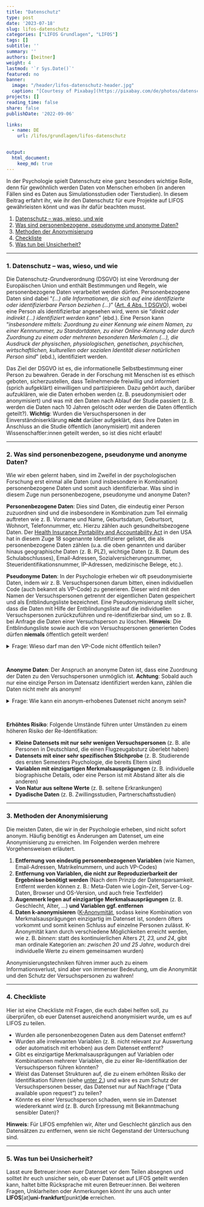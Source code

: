 ```yaml
---
title: "Datenschutz" 
type: post
date: '2023-07-18' 
slug: lifos-datenschutz
categories: ["LIFOS Grundlagen", "LIFOS"] 
tags: [] 
subtitle: ''
summary: '' 
authors: [beitner] 
weight: 4
lastmod: '`r Sys.Date()`'
featured: no
banner:
  image: "/header/lifos-datenschutz-header.jpg"
  caption: "[Courtesy of Pixabay](https://pixabay.com/de/photos/datenschutz-datenschutzerkl%C3%A4rung-5243225/)"
projects: []
reading_time: false
share: false
publishDate: '2022-09-06'

links:
  - name: DE
    url: /lifos/grundlagen/lifos-datenschutz


output:
  html_document:
    keep_md: true
---
```


In der Psychologie spielt Datenschutz eine ganz besonders wichtige Rolle, denn für gewöhnlich werden Daten von Menschen erhoben (in anderen Fällen sind es Daten aus Simulationsstudien oder Tierstudien). In diesem Beitrag erfahrt ihr, wie ihr den Datenschutz für eure Projekte auf LIFOS gewährleisten könnt und was ihr dafür beachten musst.

1. [Datenschutz -- was, wieso, und wie](#Datenschutz)
2. [Was sind personenbezogene, pseudonyme und anonyme Daten?](#anonym)
3. [Methoden der Anonymisierung](#methoden)
4. [Checkliste](#checkliste)
5. [Was tun bei Unsicherheit?](#Kontakt)


***

### 1. Datenschutz -- was, wieso, und wie {#Datenschutz .anchorheader}

Die Datenschutz-Grundverordnung (DSGVO) ist eine Verordnung der Europäischen Union und enthält Bestimmungen und Regeln, wie personenbezogene Daten verarbeitet werden dürfen. Personenbezogene Daten sind dabei "*(...) alle Informationen, die sich auf eine identifizierte oder identifizierbare Person beziehen (...)*" ([Art. 4 Abs. 1 DSGVO](https://dsgvo-gesetz.de/art-4-dsgvo/)), wobei eine Person als identifizierbar angesehen wird, wenn sie "*direkt oder indirekt (...) identifiziert werden kann*" (ebd.). Eine Person kann "*insbesondere mittels: Zuordnung zu einer Kennung wie einem Namen, zu einer Kennnummer, zu Standortdaten, zu einer Online-Kennung oder durch Zuordnung zu einem oder mehreren besonderen Merkmalen (...), die Ausdruck der physischen, physiologischen, genetischen, psychischen, wirtschaftlichen, kulturellen oder sozialen Identität dieser natürlichen Person sind*" (ebd.), identifiziert werden. 

Das Ziel der DSGVO ist es, die informationelle Selbstbestimmung einer Person zu bewahren. Gerade in der Forschung mit Menschen ist es ethisch geboten, sicherzustellen, dass Teilnehmende freiwillig und informiert (sprich aufgeklärt) einwilligen und partizipieren. Dazu gehört auch, darüber aufzuklären, wie die Daten erhoben werden (z. B. pseudonymisiert oder anonymisiert) und was mit den Daten nach Ablauf der Studie passiert (z. B. werden die Daten nach 10 Jahren gelöscht oder werden die Daten öffentlich geteilt?). **Wichtig**: Wurden die Versuchspersonen in der Einverständniserklärung **nicht** darüber aufgeklärt, dass ihre Daten im Anschluss an die Studie öffentlich (anonymisiert) mit anderen Wissenschaftler:innen geteilt werden, so ist dies nicht erlaubt!

***

### 2. Was sind personenbezogene, pseudonyme und anonyme Daten? {#anonym .anchorheader}

Wie wir eben gelernt haben, sind im Zweifel in der psychologischen Forschung erst einmal alle Daten (und insbesondere in Kombination) personenbezogene Daten und somit auch identifizierbar. Was sind in diesem Zuge nun personenbezogene, pseudonyme und anonyme Daten? 

**Personenbezogene Daten**: Dies sind Daten, die eindeutig einer Person zuzuordnen sind und die insbesondere in Kombination zum Teil einmalig auftreten wie z. B. Vorname und Name, Geburtsdatum, Geburtsort, Wohnort, Telefonnummer, etc. Hierzu zählen auch gesundheitsbezogene Daten. Der [Health Insurance Portability and Accountability Act](https://www.govinfo.gov/app/details/CRPT-104hrpt736/CRPT-104hrpt736/summary) in den USA hat in diesem Zuge 18 sogenannte Identifizierer gelistet, die als personenbezogene Daten zählen (u.a. die oben genannten und darüber hinaus geographische Daten (z. B. PLZ), wichtige Daten (z. B. Datum des Schulabschlusses), Email-Adressen, Sozialversicherungsnummer, Steueridentifikationsnummer, IP-Adressen, medizinische Belege, etc.).

**Pseudonyme Daten**: In der Psychologie erheben wir oft pseudonymisierte Daten, indem wir z. B. Versuchspersonen darum bitten, einen individuellen Code (auch bekannt als VP-Code) zu generieren. Dieser wird mit den Namen der Versuchspersonen getrennt der eigentlichen Daten gespeichert und als Entblindungsliste bezeichnet. Eine Pseudonymisierung stellt sicher, dass die Daten mit Hilfe der Entblindungsliste auf die individuellen Versuchspersonen zurückzuführen und re-identifizierbar sind, um so z. B. bei Anfrage die Daten einer Versuchsperson zu löschen. **Hinweis**: Die Entblindungsliste sowie auch die von Versuchspersonen generierten Codes dürfen **niemals** öffentlich geteilt werden!

<details><summary>Frage: Wieso darf man den VP-Code nicht öffentlich teilen?</summary> 
Szenario: Mein Partner und ich nehmen beide an der Studie teil. Weil über mehrere Messzeitpunkte erhoben wird, muss jede Versuchsperson einen individuellen Code erstellen. Selbst wenn die Anleitung zur Generierung des VP-Codes nicht geteilt wird, weiß ich, wie mein Code zustande kam. Darüber hinaus kenne ich meinen Partner gut genug, sodass ich ebenso in der Lage wäre, seinen VP-Code zu generieren. Dementsprechend kann ich ihn auch in der Liste re-identifizieren. Ergo ist die Anonymität nicht gewährleistet! Wird der VP-Code nicht geteilt, kann ich meinen Partner schon schwieriger oder idealerweise gar nicht re-identifizieren.
</details>

&nbsp;

**Anonyme Daten**: Der Anspruch an anonyme Daten ist, dass eine Zuordnung der Daten zu den Versuchspersonen unmöglich ist. **Achtung**: Sobald auch nur eine einzige Person im Datensatz identifiziert werden kann, zählen die Daten nicht mehr als anonym!
  
  
<details><summary>Frage: Wie kann ein anonym-erhobenes Datenset nicht anonym sein?</summary> 
Szenario: In eurer Studienkohorte wird eine Untersuchung zu den Big 5 Persönlichkeitsmerkmalen durchgeführt. Darüber hinaus werden auch euer Geschlecht und Alter erfasst. Diejenigen, die die Untersuchung durchführen, erhalten keine Information darüber, wer die Umfrage ausfüllt, außer die eben aufgeführten Informationen. Nun gibt es in eurer Kohorte aber nicht nur Frauen und Männer zwischen 18 und 25 Jahren, sondern vielleicht auch eine non-binäre Person, eine Frau im Alter von 41 Jahren und ein Mann im Alter von 50 Jahren. Sobald man diese Studierenden kennt, wird man sie auch im Datensatz erkennen und der Datensatz gilt nicht mehr als anonym. Anders wäre es, wenn die Umfrage z. B. in ganz Deutschland gelaufen wäre. Alter und Geschlecht reichen dann nicht mehr zwingend aus, um die Personen identifizieren zu können. Was an diesem Beispiel deutlich wird, ist, dass potentiell jedes Merkmal oder Kombination von Merkmalen eine Person identifizierbar machen könnte.
</details>

&nbsp;

**Erhöhtes Risiko**: Folgende Umstände führen unter Umständen zu einem höheren Risiko der Re-Identifikation:

- **Kleine Datensets mit nur sehr wenigen Versuchspersonen** (z. B. alle Personen in Deutschland, die einen Flugzeugabsturz überlebt haben)
- **Datensets mit einer sehr spezifischen Stichprobe** (z. B. Studierende des ersten Semesters Psychologie, die bereits Eltern sind)
- **Variablen mit einzigartigen Merkmalsausprägungen** (z. B. individuelle biographische Details, oder eine Person ist mit Abstand älter als die anderen)
- **Von Natur aus seltene Werte** (z. B. seltene Erkrankungen)
- **Dyadische Daten** (z. B. Zwillingsstudien, Partnerschaftsstudien)

***

### 3. Methoden der Anonymisierung {#methoden .anchorheader}

Die meisten Daten, die wir in der Psychologie erheben, sind nicht sofort anonym. Häufig benötigt es Änderungen am Datenset, um eine Anonymisierung zu erreichen. Im Folgenden werden mehrere Vorgehensweisen erläutert. 

1. **Entfernung von eindeutig personenbezogenen Variablen** (wie Namen, Email-Adressen, Matrikelnummern, und auch VP-Codes)
2. **Entfernung von Variablen, die nicht zur Reproduzierbarkeit der Ergebnisse benötigt werden** (Nach dem Prinzip der Datensparsamkeit. Entfernt werden können z. B.: Meta-Daten wie Login-Zeit, Server-Log-Daten, Browser und OS-Version, und auch freie Textfelder)
3. **Augenmerk legen auf einzigartige Merkmalsausprägungen** (z. B. Geschlecht, Alter, ...) **und Variablen ggf. entfernen**
4. **Daten k-anonymisieren** ([K-Anonymität](https://de.wikipedia.org/wiki/K-Anonymit%C3%A4t), sodass keine Kombination von Merkmalsausprägungen einzigartig im Datenset ist, sondern öfters vorkommt und somit keinen Schluss auf einzelne Personen zulässt. K-Anonymität kann durch verschiedene Möglichkeiten erreicht werden, wie z. B. *binnen*: statt des kontinuierlichen Alters *21, 23, und 24*, gibt man ordinale Kategorien an: *zwischen 20 und 25 Jahre*, wodurch drei individuelle Werte zu einem gemeinsamen wurden)

Anonymisierungstechniken führen immer auch zu einem Informationsverlust, sind aber von immenser Bedeutung, um die Anonymität und den Schutz der Versuchspersonen zu wahren!

***

### 4. Checkliste {#checkliste .anchorheader}

Hier ist eine Checkliste mit Fragen, die euch dabei helfen soll, zu überprüfen, ob euer Datenset ausreichend anonymisiert wurde, um es auf LIFOS zu teilen.

- Wurden alle personenbezogenen Daten aus dem Datenset entfernt?
- Wurden alle irrelevanten Variablen (z. B. nicht relevant zur Auswertung oder automatisch mit erhoben) aus dem Datenset entfernt? 
- Gibt es einzigartige Merkmalsausprägungen auf Variablen oder Kombinationen mehrerer Variablen, die zu einer Re-Identifikation der Versuchsperson führen könnten?
- Weist das Datenset Strukturen auf, die zu einem erhöhten Risiko der Identifikation führen (siehe [unter 2.](#anonym)) und wäre es zum Schutz der Versuchspersonen besser, das Datenset nur auf Nachfrage ("Data available upon request") zu teilen?
- Könnte es einer Versuchsperson schaden, wenn sie im Datenset wiedererkannt wird (z. B. durch Erpressung mit Bekanntmachung sensibler Daten)?

**Hinweis**: Für LIFOS empfehlen wir, Alter und Geschlecht gänzlich aus den Datensätzen zu entfernen, wenn sie nicht Gegenstand der Untersuchung sind. 


***

### 5. Was tun bei Unsicherheit? {#Kontakt .anchorheader}

Lasst eure Betreuer:innen euer Datenset vor dem Teilen absegnen und solltet ihr euch unsicher sein, ob euer Datenset auf LIFOS geteilt werden kann, haltet bitte Rücksprache mit euren Betreuer:innen. Bei weiteren Fragen, Unklarheiten oder Anmerkungen könnt ihr uns auch unter **LIFOS**[at]**uni-frankfurt**[punkt]**de** erreichen.


